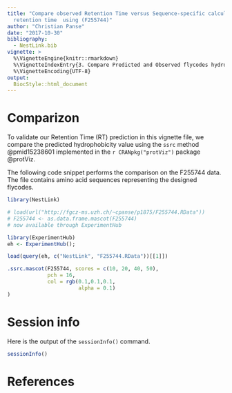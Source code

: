 ```yaml
---
title: "Compare observed Retention Time versus Sequence-specific calculated
  retention time  using (F255744)"
author: "Christian Panse"
date: "2017-10-30"
bibliography:
  - NestLink.bib
vignette: >
  %\VignetteEngine{knitr::rmarkdown}
  %\VignetteIndexEntry{3. Compare Predicted and Observed flycodes hydrophobicity values using F255744.}
  %\VignetteEncoding{UTF-8}
output:
  BiocStyle::html_document
---
```


# Comparizon

To validate our Retention Time (RT) prediction in this vignette file, we compare the predicted hydrophobicity value using the `ssrc` method @pmid15238601 implemented in the 
`r CRANpkg("protViz")` package @protViz.

The following code snippet performs the comparison on the F255744 data.
The file contains amino acid sequences representing the designed flycodes.

```r
library(NestLink)
```

```r
# load(url("http://fgcz-ms.uzh.ch/~cpanse/p1875/F255744.RData"))
# F255744 <- as.data.frame.mascot(F255744) 
# now available through ExperimentHub

library(ExperimentHub)
eh <- ExperimentHub(); 

load(query(eh, c("NestLink", "F255744.RData"))[[1]])

.ssrc.mascot(F255744, scores = c(10, 20, 40, 50), 
             pch = 16, 
             col = rgb(0.1,0.1,0.1,
                       alpha = 0.1)
)
```


# Session info

Here is the output of the `sessionInfo()` 
command.

```r
sessionInfo()
```

# References

